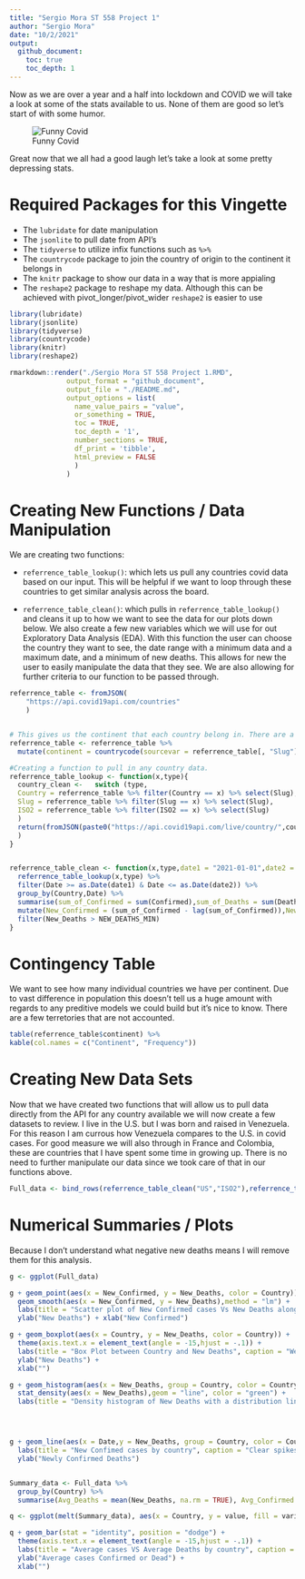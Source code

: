 ---
title: "Sergio Mora ST 558 Project 1"
author: "Sergio Mora"
date: "10/2/2021"
output:
  github_document:
    toc: true
    toc_depth: 1
---


Now as we are over a year and a half into lockdown and COVID we will take a look at some of the stats available to us. None of them are good so let's start of with some humor.

![Funny Covid](./Funny Covid stats.jpg)

Great now that we all had a good laugh let's take a look at some pretty depressing stats.

# Required Packages for this Vingette

  - The `lubridate` for date manipulation
  - The `jsonlite` to pull date from API's
  - The `tidyverse` to utilize infix functions such as `%>%`
  - The `countrycode` package to join the country of origin to the continent it belongs in
  - The `knitr` package to show our data in a way that is more appialing
  - The `reshape2` package to reshape my data. Although this can be achieved with pivot_longer/pivot_wider `reshape2` is easier to use
```{r, message = FALSE, warning=FALSE}
library(lubridate)
library(jsonlite)
library(tidyverse)
library(countrycode)
library(knitr)
library(reshape2)
```



```{r, eval = FALSE, render=TRUE, echo = FALSE}
rmarkdown::render("./Sergio Mora ST 558 Project 1.RMD", 
              output_format = "github_document", 
              output_file = "./README.md",
              output_options = list(
                name_value_pairs = "value",
                or_something = TRUE,
                toc = TRUE,
                toc_depth = '1',
                number_sections = TRUE,
                df_print = 'tibble',
                html_preview = FALSE
                )
              )
```

# Creating New Functions / Data Manipulation
We are creating two functions:

  - `referrence_table_lookup()`: which lets us pull any countries covid data based on our input. This will be helpful if we want to loop through these countries to get similar analysis across the board.
  
  - `referrence_table_clean()`: which pulls in `referrence_table_lookup()` and cleans it up to how we want to see the data for our plots down below. We also create a few new variables which we will use for out Exploratory Data Analysis (EDA). With this function the user can choose the country they want to see, the date range with a minimum data and a maximum date, and a minimum of new deaths. This allows for new the user to easily manipulate the data that they see. We are also allowing for further criteria to our function to be passed through.

```{r, message=FALSE, warning=FALSE}
referrence_table <- fromJSON(
    "https://api.covid19api.com/countries"
    )


# This gives us the continent that each country belong in. There are a few exception that this function does not count for, we will not acocunt for these manually since we are not looking at these individually and because my geography skills are awful.
referrence_table <- referrence_table %>% 
  mutate(continent = countrycode(sourcevar = referrence_table[, "Slug"], origin = "country.name", destination = "continent"))

#Creating a function to pull in any country data.
referrence_table_lookup <- function(x,type){
  country_clean <-   switch (type,
  Country = referrence_table %>% filter(Country == x) %>% select(Slug),
  Slug = referrence_table %>% filter(Slug == x) %>% select(Slug),
  ISO2 = referrence_table %>% filter(ISO2 == x) %>% select(Slug)
  )
  return(fromJSON(paste0("https://api.covid19api.com/live/country/",country_clean,"/status/confirmed"))
  )
}


referrence_table_clean <- function(x,type,date1 = "2021-01-01",date2 = "3000-01-01",NEW_DEATHS_MIN = 0,...){
  referrence_table_lookup(x,type) %>% 
  filter(Date >= as.Date(date1) & Date <= as.Date(date2)) %>% 
  group_by(Country,Date) %>% 
  summarise(sum_of_Confirmed = sum(Confirmed),sum_of_Deaths = sum(Deaths),sum_of_Active = sum(Active))  %>% 
  mutate(New_Confirmed = (sum_of_Confirmed - lag(sum_of_Confirmed)),New_Deaths = (sum_of_Deaths - lag(sum_of_Deaths)),New_Active = (sum_of_Active - lag(sum_of_Active)),Date = ymd_hms(Date)) %>%
  filter(New_Deaths > NEW_DEATHS_MIN)
}

```

# Contingency Table
We want to see how many individual countries we have per continent. Due to vast difference in population this doesn't tell us a huge amount with regards to any preditive models we could build but it's nice to know. There are a few terretories that are not accounted.

```{r}
table(referrence_table$continent) %>% 
kable(col.names = c("Continent", "Frequency"))
```


# Creating New Data Sets
Now that we have created two functions that will allow us to pull data directly from the API for any country available we will now create a few datasets to review. I live in the U.S. but I was born and raised in Venezuela. For this reason I am currous how Venezuela compares to the U.S. in covid cases. For good measure we will also through in France and Colombia, these are countries that I have spent some time in growing up. There is no need to further manipulate our data since we took care of that in our functions above.
```{r, message=FALSE}
Full_data <- bind_rows(referrence_table_clean("US","ISO2"),referrence_table_clean("venezuela","Slug"),referrence_table_clean("France","Country"),referrence_table_clean("Colombia","Country"))
```


# Numerical Summaries / Plots

Because I don't understand what negative new deaths means I will remove them for this analysis.

```{r, warning=FALSE, message=FALSE}
g <- ggplot(Full_data)

g + geom_point(aes(x = New_Confirmed, y = New_Deaths, color = Country)) + 
  geom_smooth(aes(x = New_Confirmed, y = New_Deaths),method = "lm") + 
  labs(title = "Scatter plot of New Confirmed cases Vs New Deaths along with a linear model.", caption = "There is a clear positive correlation.") +
  ylab("New Deaths") + xlab("New Confirmed")

g + geom_boxplot(aes(x = Country, y = New_Deaths, color = Country)) + 
  theme(axis.text.x = element_text(angle = -15,hjust = -.1)) + 
  labs(title = "Box Plot between Country and New Deaths", caption = "We see a few outliers") + 
  ylab("New Deaths") + 
  xlab("")

g + geom_histogram(aes(x = New_Deaths, group = Country, color = Country, y = ..density..), position = "dodge") + 
  stat_density(aes(x = New_Deaths),geom = "line", color = "green") + 
  labs(title = "Density histogram of New Deaths with a distribution line overlayed", caption = "Clearly Right skewed moth days days we had 'low' number of new deaths") + xlab("New Confirmed")




g + geom_line(aes(x = Date,y = New_Deaths, group = Country, color = Country)) + 
  labs(title = "New Confimed cases by country", caption = "Clear spikes that seem to lign up with our outliers") + 
  ylab("Newly Confirmed Deaths")


Summary_data <- Full_data %>% 
  group_by(Country) %>% 
  summarise(Avg_Deaths = mean(New_Deaths, na.rm = TRUE), Avg_Confirmed = mean(New_Confirmed, na.rm = TRUE))

q <- ggplot(melt(Summary_data), aes(x = Country, y = value, fill = variable, color = variable))

q + geom_bar(stat = "identity", position = "dodge") + 
  theme(axis.text.x = element_text(angle = -15,hjust = -.1)) + 
  labs(title = "Average cases VS Average Deaths by country", caption = "We see only a 'small' percentage of cases are dying on average") + 
  ylab("Average cases Confirmed or Dead") + 
  xlab("")
```

